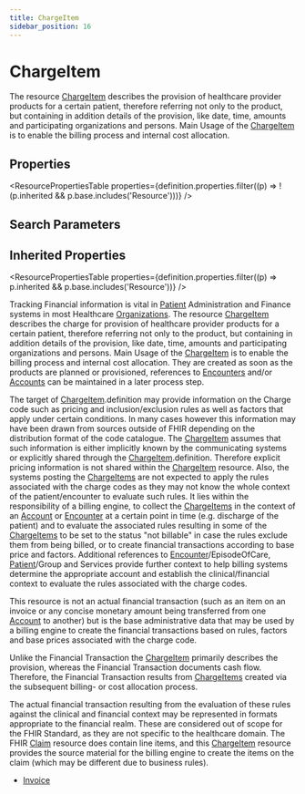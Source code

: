 ```yaml
---
title: ChargeItem
sidebar_position: 16
---
```


# ChargeItem

The resource <a href="/docs/api/fhir/resources/chargeitem">ChargeItem</a> describes the provision of healthcare provider products for a certain patient, therefore referring not only to the product, but containing in addition details of the provision, like date, time, amounts and participating organizations and persons. Main Usage of the <a href="/docs/api/fhir/resources/chargeitem">ChargeItem</a> is to enable the billing process and internal cost allocation.

<Tabs queryString="section">
<TabItem value="schema" label="Schema" default>


## Properties


<ResourcePropertiesTable properties={definition.properties.filter((p) => !(p.inherited && p.base.includes('Resource')))} />

## Search Parameters

<SearchParamsTable searchParams={definition.searchParameters} />

## Inherited Properties

<ResourcePropertiesTable properties={definition.properties.filter((p) => p.inherited && p.base.includes('Resource'))} />

</TabItem>
  <TabItem value="usage" label="Usage">
    <div>   <a name="scope"></a>      <p> Tracking Financial information is vital in <a href="/docs/api/fhir/resources/patient">Patient</a> Administration and Finance systems in most Healthcare <a href="/docs/api/fhir/resources/organization">Organizations</a>. The resource <a href="/docs/api/fhir/resources/chargeitem">ChargeItem</a> describes the charge for provision of healthcare provider products for a certain patient,  therefore referring not only to the product, but containing in addition details of the provision,  like date, time, amounts and participating organizations and persons.  Main Usage of the <a href="/docs/api/fhir/resources/chargeitem">ChargeItem</a> is to enable the billing process and internal cost allocation.  They are created as soon as the products are planned or provisioned, references to <a href="/docs/api/fhir/resources/encounter">Encounters</a> and/or <a href="/docs/api/fhir/resources/account">Accounts</a> can be maintained in a later process step.  </p>   <p> The target of <a href="/docs/api/fhir/resources/chargeitem">ChargeItem</a>.definition may provide information on the Charge code such as pricing and inclusion/exclusion rules as well as  factors that apply under certain conditions. In many cases however this information may have been drawn from sources outside of FHIR depending on the distribution format of the code catalogue. The <a href="/docs/api/fhir/resources/chargeitem">ChargeItem</a> assumes that such information is either implicitly known by the communicating systems or explicitly shared through the <a href="/docs/api/fhir/resources/chargeitem">ChargeItem</a>.definition.  Therefore explicit pricing information is not shared within the <a href="/docs/api/fhir/resources/chargeitem">ChargeItem</a> resource.  Also, the systems posting the <a href="/docs/api/fhir/resources/chargeitem">ChargeItems</a> are not expected to apply the rules associated with the charge codes as they may  not know the whole context of the patient/encounter to evaluate such rules.  It lies within the responsibility of a billing engine, to collect the <a href="/docs/api/fhir/resources/chargeitem">ChargeItems</a> in the context of an <a href="/docs/api/fhir/resources/account">Account</a> or <a href="/docs/api/fhir/resources/encounter">Encounter</a> at a certain point in time  (e.g. discharge of the patient) and to evaluate the associated rules resulting in some of the <a href="/docs/api/fhir/resources/chargeitem">ChargeItems</a> to be set to the status "not billable"  in case the rules exclude them from being billed, or to create financial transactions according to base price and factors.  Additional references to <a href="/docs/api/fhir/resources/encounter">Encounter</a>/EpisodeOfCare, <a href="/docs/api/fhir/resources/patient">Patient</a>/Group and  Services provide further context to help billing systems determine the appropriate account and establish the clinical/financial context  to evaluate the rules associated with the charge codes.   </p>  </div>
    </TabItem>
  <TabItem value="relationships" label="Relationships">
    <div>      <p> This resource is not an actual financial transaction (such as an item on an invoice or any concise monetary amount being transferred from one <a href="/docs/api/fhir/resources/account">Account</a> to another)  but is the base administrative data that may be used by  a billing engine to create the financial transactions based on rules, factors and base prices associated with the charge code.</p> <p> Unlike the Financial Transaction the <a href="/docs/api/fhir/resources/chargeitem">ChargeItem</a> primarily describes the provision, whereas the Financial Transaction documents cash flow.  Therefore, the Financial Transaction results from <a href="/docs/api/fhir/resources/chargeitem">ChargeItems</a> created via the subsequent billing- or cost allocation process. </p>   <p> The actual financial transaction resulting from the evaluation of these rules against the clinical and financial context may be  represented in formats appropriate to the financial realm. These are considered out of scope for the FHIR Standard, as they are not specific to the healthcare domain. The FHIR <a href="/docs/api/fhir/resources/claim">Claim</a> resource does contain line items, and this <a href="/docs/api/fhir/resources/chargeitem">ChargeItem</a> resource provides the source material  for the billing engine to create the items on the claim (which may be different due to business rules).    </p>  </div>
    </TabItem>
  
  <TabItem value="referencedBy" label="Referenced By">
    <ul><li><a href="/docs/api/fhir/resources/invoice">Invoice</a></li></ul>
    </TabItem>

</Tabs>
